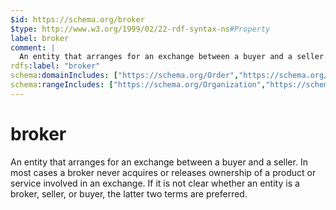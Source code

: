 ```yaml
---
$id: https://schema.org/broker
$type: http://www.w3.org/1999/02/22-rdf-syntax-ns#Property
label: broker
comment: |
  An entity that arranges for an exchange between a buyer and a seller.  In most cases a broker never acquires or releases ownership of a product or service involved in an exchange.  If it is not clear whether an entity is a broker, seller, or buyer, the latter two terms are preferred.
rdfs:label: "broker"
schema:domainIncludes: ["https://schema.org/Order","https://schema.org/Reservation","https://schema.org/Invoice","https://schema.org/Service"]
schema:rangeIncludes: ["https://schema.org/Organization","https://schema.org/Person"]
---
```


# broker

An entity that arranges for an exchange between a buyer and a seller.  In most cases a broker never acquires or releases ownership of a product or service involved in an exchange.  If it is not clear whether an entity is a broker, seller, or buyer, the latter two terms are preferred.

